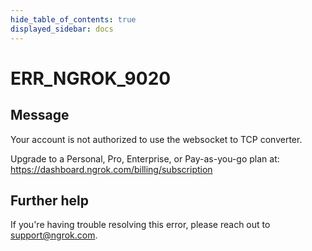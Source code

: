 ```yaml
---
hide_table_of_contents: true
displayed_sidebar: docs
---
```



# ERR_NGROK_9020

## Message

Your account is not authorized to use the websocket to TCP converter.

Upgrade to a Personal, Pro, Enterprise, or Pay-as-you-go plan at: https://dashboard.ngrok.com/billing/subscription

<ErrorDetails error="err_ngrok_9020" />

## Further help

If you're having trouble resolving this error, please reach out to [support@ngrok.com](mailto:support@ngrok.com?subject=Help%20with%20ERR_NGROK_9020).
